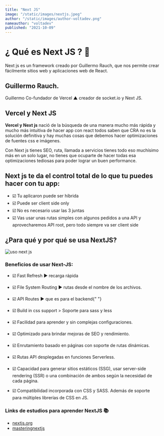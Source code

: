 ```yaml
---
title: "Next JS"
image: "/static/images/nextjs.jpeg"
author: "/static/images/author-voltadev.png"
nameauthor: "voltadev"
published: "2021-10-09"
---
```


# ¿ Qué es Next JS ? 🌟

Next js es un framework creado por Guillermo Rauch, que nos permite crear fácilmente sitios web y aplicaciones web de React.

## Guillermo Rauch.

Guillermo Co-fundador de Vercel ▲ creador de socket.io y Next JS.

## Vercel y Next JS

**Vercel y Next js** nació de la búsqueda de una manera mucho más rápida y mucho más intuitiva de hacer app con react todos saben que CRA no es la solución definitiva y hay muchas cosas que debemos hacer optimizaciones de fuentes css e imágenes.

Con Next js tienes SEO, ruta, llamada a servicios tienes todo eso muchísimo más en un solo lugar, no tienes que ocuparte de hacer todas esa optimizaciones tediosas para poder lograr un buen performance.

## Next js te da el control total de lo que tu puedes hacer con tu app:

- <span className="list-icon">☑️ </span> Tu aplicaron puede ser híbrida
- <span className="list-icon">☑️ </span> Puede ser client side only
- <span className="list-icon">☑️ </span> No es necesario usar las 3 juntas
- <span className="list-icon">☑️ </span> Vas usar unas rutas simples con algunos
  pedidos a una API y aprovecharemos API root, pero todo siempre va ser client side

## ¿Para qué y por qué se usa NextJS?

![uso next js](/static/images/uso-next-js.png "uso-next-js")

### Beneficios de usar Next-JS:

- <span className="list-icon">☑️ </span> Fast Refresh ▶️ recarga rápida

- <span className="list-icon">☑️ </span>File System Routing ▶️ rutas desde el
  nombre de los archivos.

- <span className="list-icon">☑️ </span> API Routes ▶️ que es para el backend{" "}
- <span className="list-icon">☑️ </span> Build in css support > Soporte para sass
  y less

- <span className="list-icon">☑️ </span> Facilidad para aprender y sin complejas
  configuraciones.
- <span className="list-icon">☑️ </span> Optimizado para brindar mejoras de SEO y
  rendimiento.
- <span className="list-icon">☑️ </span> Enrutamiento basado en páginas con soporte
  de rutas dinámicas.
- <span className="list-icon">☑️ </span> Rutas API desplegadas en funciones Serverless.
- <span className="list-icon">☑️ </span> Capacidad para generar sitios estáticos
  (SSG), usar server-side rendering (SSR) o una combinación de ambos según la necesidad
  de cada página.
- <span className="list-icon">☑️ </span> Compatibilidad incorporada con CSS y SASS.
  Además de soporte para múltiples librerías de CSS en JS.

### Links de estudios para aprender NextJS 📚

- [nextjs.org](https://nextjs.org/learn/basics/create-nextjs-app "nextjs.org")
- [masteringnextjs](https://masteringnextjs.com/ "masteringnextjs")

